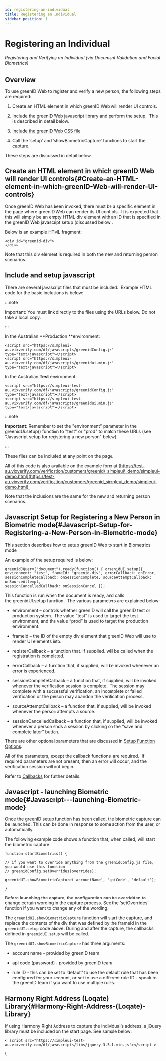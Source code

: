 ```yaml
---
id: registering-an-individual
title: Registering an Individual
sidebar_position: 1
---
```


# Registering an Individual

###### Registering and Verifying an Individual (via Document Validation and Facial Biometrics)

## **Overview**

To use greenID Web to register and verify a new person, the following steps are required:

1. Create an HTML element in which greenID Web will render UI controls.

2. Include the greenID Web javascript library and perform the setup.  This is described in detail below.

3. [Include the greenID Web CSS file](http://vixverify.atlassian.net/wiki/spaces/GREEN/pages/8880252/CSS+Styling)

4. Call the ‘setup’ and ‘showBiometricCapture’ functions to start the capture.

These steps are discussed in detail below. 

## **Create an HTML element in which greenID Web will render UI controls**{#Create-an-HTML-element-in-which-greenID-Web-will-render-UI-controls}

Once greenID Web has been invoked, there must be a specific element in the page where greenID Web can render its UI controls.  It is expected that this will simply be an empty HTML div element with an ID that is specified in the greenID Web javascript setup (discussed below).

Below is an example HTML fragment:

```
<div id="greenid-div"> 
</div>
```

Note that this div element is required in both the new and returning person scenarios.

## **Include and setup javascript**

There are several javascript files that must be included.  Example HTML code for the basic inclusions is below:

:::note

Important: You must link directly to the files using the URLs below. Do not take a local copy.

:::

In the Australian \*\*Production \*\*environment: 

```
<script src="https://simpleui-au.vixverify.com/df/javascripts/greenidConfig.js" type="text/javascript"></script> 
<script src="https://simpleui-au.vixverify.com/df/javascripts/greenidui.min.js" type="text/javascript"></script>
```

In the Australian **Test** environment:

```
<script src="https://simpleui-test-au.vixverify.com/df/javascripts/greenidConfig.js" type="text/javascript"></script> 
<script src="https://simpleui-test-au.vixverify.com/df/javascripts/greenidui.min.js" type="text/javascript"></script>
```

:::note

**Important**: Remember to set the "environment" parameter in the greenidUi.setup() function to "test" or "prod" to match these URLs (see "Javascript setup for registering a new person" below).

:::

These files can be included at any point on the page.

All of this code is also available on the example form at [https://test-au.vixverify.com/verification/customers/greenid\_simpleui\_demo/simpleui-demo.html](https://test-au.vixverify.com/verification/customers/greenid_simpleui_demo/simpleui-demo.html) 

Note that the inclusions are the same for the new and returning person scenarios.

## **Javascript Setup for Registering a New Person in Biometric mode**{#Javascript-Setup-for-Registering-a-New-Person-in-Biometric-mode}

This section describes how to setup greenID Web to start in Biometrics mode

An example of the setup required is below:

```
greenidJQuery("document").ready(function() { greenidUI.setup({ environment: "test", frameId: "greenid-div", errorCallback: onError, 
sessionCompleteCallback: onSessionComplete, sourceAttemptCallback: onSourceAttempt, 
sessionCancelledCallback: onSessionCancel });
```

This function is run when the document is ready, and calls the greenidUI.setup function.  The various parameters are explained below:

- environment – controls whether greenID will call the greenID test or production system.  The value “test” is used to target the test environment, and the value “prod” is used to target the production environment.

- frameId – the ID of the empty div element that greenID Web will use to render UI elements into.

- registerCallback – a function that, if supplied, will be called when the registration is completed.

- errorCallback – a function that, if supplied, will be invoked whenever an error is experienced.

- sessionCompleteCallback – a function that, if supplied, will be invoked whenever the verification session is complete.  The session may complete with a successful verification, an incomplete or failed verification or the person may abandon the verification process.

- sourceAttemptCallback – a function that, if supplied, will be invoked whenever the person attempts a source.

- sessionCancelledCallback – a function that, if supplied, will be invoked whenever a person ends a session by clicking on the “save and complete later” button.

There are other optional parameters that are discussed in [Setup Function Options](http://vixverify.atlassian.net/wiki/spaces/GREEN/pages/359040410/Setup+Function+Options).

All of the parameters, except the callback functions, are required.  If required parameters are not present, then an error will occur, and the verification session will not begin.

Refer to [Callbacks](http://vixverify.atlassian.net/wiki/spaces/GREEN/pages/359204260/Callbacks) for further details. 

## **Javascript - launching Biometric mode**{#Javascript---launching-Biometric-mode}

Once the greenID setup function has been called, the biometric capture can be launched. This can be done in response to some action from the user, or automatically.

The following example code shows a function that, when called, will start the biometric capture:

```
function startBiometrics() { 

// if you want to override anything from the greenidConfig.js file, you would use this function 
// greenidConfig.setOverrides(overrides); 

greenidUI.showBiometricCapture('accountName', 'apiCode', 'default'); 

}
```

Before launching the capture, the configuration can be overridden to change certain wording in the capture process. See the ‘setOverrides’ function if you want to change any of the wording.

The `greenidUI.showBiometricCapture` function will start the capture, and replace the contents of the div that was defined by the frameId in the `greenidUI.setup` code above. During and after the capture, the callbacks defined in `greenidUI.setup` will be called.

The `greenidUI.showBiometricCapture` has three arguments:

- account name - provided by greenID team

- api code (password) - provided by greenID team

- rule ID - this can be set to ‘default’ to use the default rule that has been configured for your account, or set to use a different rule ID - speak to the greenID team if you want to use multiple rules.

## **Harmony Right Address (Loqate) Library**{#Harmony-Right-Address-(Loqate)-Library}

If using Harmony Right Address to capture the individual’s address, a jQuery library must be included on the start page. See sample below:

```
< script src="https://simpleui-test-au.vixverify.com/df/javascripts/libs/jquery-3.5.1.min.js"></script > 
```

\\
